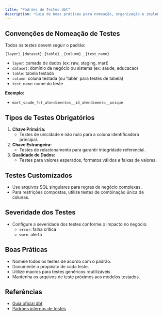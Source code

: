 ```yaml
---
title: "Padrões de Testes dbt"
description: "Guia de boas práticas para nomeação, organização e implementação de testes em projetos dbt no Data Lake."
---
```


## Convenções de Nomeação de Testes

Todos os testes devem seguir o padrão:

```
{layer}_{dataset}_{table}__{column}__{test_name}
```

- `layer`: camada de dados (ex: raw, staging, mart)
- `dataset`: domínio de negócio ou sistema (ex: saude, educacao)
- `table`: tabela testada
- `column`: coluna testada (ou 'table' para testes de tabela)
- `test_name`: nome do teste

**Exemplo:**
- `mart_saude_fct_atendimentos__id_atendimento__unique`

## Tipos de Testes Obrigatórios

1. **Chave Primária:**
   - Testes de unicidade e não nulo para a coluna identificadora principal.
2. **Chave Estrangeira:**
   - Testes de relacionamento para garantir integridade referencial.
3. **Qualidade de Dados:**
   - Testes para valores esperados, formatos válidos e faixas de valores.

## Testes Customizados

- Use arquivos SQL singulares para regras de negócio complexas.
- Para restrições compostas, utilize testes de combinação única de colunas.

## Severidade dos Testes

- Configure a severidade dos testes conforme o impacto no negócio:
  - `error`: falha crítica
  - `warn`: alerta

## Boas Práticas

- Nomeie todos os testes de acordo com o padrão.
- Documente o propósito de cada teste.
- Utilize macros para testes genéricos reutilizáveis.
- Mantenha os arquivos de teste próximos aos modelos testados.

## Referências

- [Guia oficial dbt](https://docs.getdbt.com/docs/build/tests)
- [Padrões internos de testes](../rules/dbt-test-standards.mdc) 